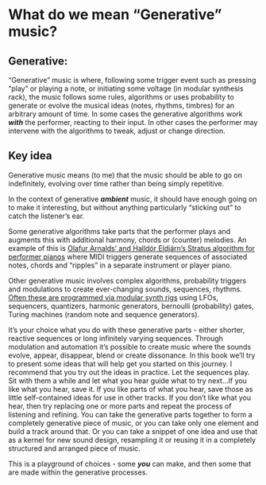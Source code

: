 # What do we mean "Generative" music? {#0000-Defintion-Generative}

## Generative: {.unnumbered}

"Generative" music is where, following some trigger event such as pressing "play" or playing a note, or initiating some voltage (in modular synthesis rack), the music follows some rules, algorithms or uses probability to generate or evolve the musical ideas (notes, rhythms, timbres) for an arbitrary amount of time. In some cases the generative algorithms work ***with*** the performer, reacting to their input. In other cases the performer may intervene with the algorithms to tweak, adjust or change direction.

::: callout-tip
## Key idea

Generative music means (to me) that the music should be able to go on indefinitely, evolving over time rather than being simply repetitive.

In the context of generative ***ambient*** music, it should have enough going on to make it interesting, but without anything particularly "sticking out" to catch the listener's ear.
:::

Some generative algorithms take parts that the performer plays and augments this with additional harmony, chords or (counter) melodies. An example of this is [Olafur Arnalds' and Halldór Eldjárn's Stratus algorithm for performer pianos](https://www.youtube.com/watch?v=ktxkEBT5CB0) where MIDI triggers generate sequences of associated notes, chords and "ripples" in a separate instrument or player piano.

Other generative music involves complex algorithms, probability triggers and modulations to create ever-changing sounds, sequences, rhythms. [Often these are programmed via modular synth rigs](https://www.youtube.com/watch?v=uNz1XfVfJak) using LFOs, sequencers, quantizers, harmonic generators, bernoulli (probability) gates, Turing machines (random note and sequence generators).

It's your choice what you do with these generative parts - either shorter, reactive sequences or long infinitely varying sequences. Through modulation and automation it's possible to create music where the sounds evolve, appear, disappear, blend or create dissonance. In this book we'll try to present some ideas that will help get you started on this journey. I recommend that you try out the ideas in practice. Let the sequences play. Sit with them a while and let what you hear guide what to try next...If you like what you hear, save it. If you like parts of what you hear, save those as little self-contained ideas for use in other tracks. If you don't like what you hear, then try replacing one or more parts and repeat the process of listening and refining. You can take the generative parts together to form a completely generative piece of music, or you can take only one element and build a track around that. Or you can take a snippet of one idea and use that as a kernel for new sound design, resampling it or reusing it in a completely structured and arranged piece of music.

This is a playground of choices - some ***you*** can make, and then some that are made within the generative processes.
